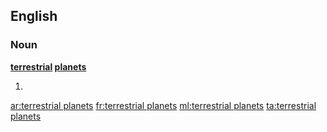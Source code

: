 ==English==

===Noun===
{{wikipedia|terrestrial_planet|terrestrial planets}}
'''[[terrestrial]] [[planet]]s'''

# {{plural of|terrestrial planet}}

[[ar:terrestrial planets]]
[[fr:terrestrial planets]]
[[ml:terrestrial planets]]
[[ta:terrestrial planets]]